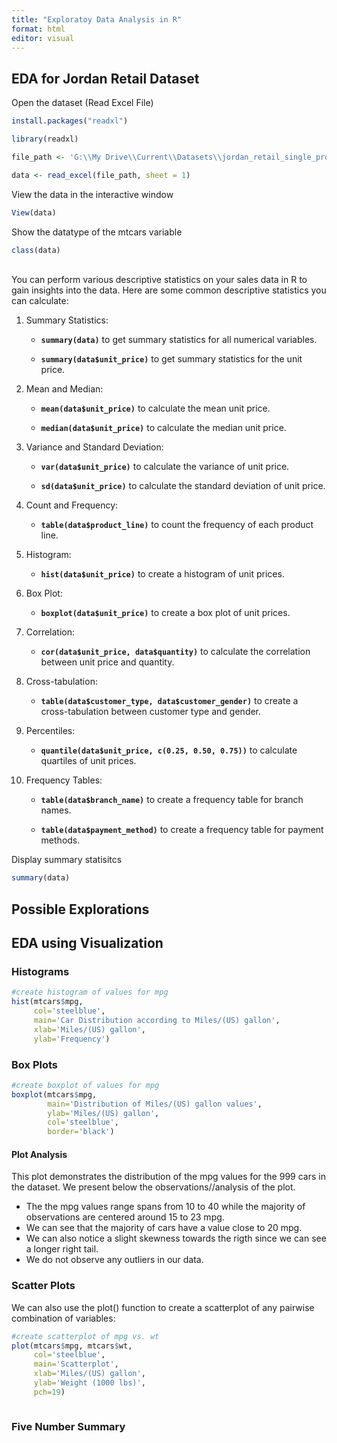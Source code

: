 ```yaml
---
title: "Exploratoy Data Analysis in R"
format: html
editor: visual
---
```


## EDA for Jordan Retail Dataset

Open the dataset (Read Excel File)

```r
install.packages("readxl")

library(readxl)

file_path <- 'G:\\My Drive\\Current\\Datasets\\jordan_retail_single_product_orders.xlsx'

data <- read_excel(file_path, sheet = 1)
```

View the data in the interactive window

```r
View(data)
```

Show the datatype of the mtcars variable

```r
class(data)
```

\
You can perform various descriptive statistics on your sales data in R to gain insights into the data. Here are some common descriptive statistics you can calculate:

1.  Summary Statistics:

    -   **`summary(data)`** to get summary statistics for all numerical variables.

    -   **`summary(data$unit_price)`** to get summary statistics for the unit price.

2.  Mean and Median:

    -   **`mean(data$unit_price)`** to calculate the mean unit price.

    -   **`median(data$unit_price)`** to calculate the median unit price.

3.  Variance and Standard Deviation:

    -   **`var(data$unit_price)`** to calculate the variance of unit price.

    -   **`sd(data$unit_price)`** to calculate the standard deviation of unit price.

4.  Count and Frequency:

    -   **`table(data$product_line)`** to count the frequency of each product line.

5.  Histogram:

    -   **`hist(data$unit_price)`** to create a histogram of unit prices.

6.  Box Plot:

    -   **`boxplot(data$unit_price)`** to create a box plot of unit prices.

7.  Correlation:

    -   **`cor(data$unit_price, data$quantity)`** to calculate the correlation between unit price and quantity.

8.  Cross-tabulation:

    -   **`table(data$customer_type, data$customer_gender)`** to create a cross-tabulation between customer type and gender.

9.  Percentiles:

    -   **`quantile(data$unit_price, c(0.25, 0.50, 0.75))`** to calculate quartiles of unit prices.

10. Frequency Tables:

    -   **`table(data$branch_name)`** to create a frequency table for branch names.

    -   **`table(data$payment_method)`** to create a frequency table for payment methods.

Display summary statisitcs

```r
summary(data)
```

## Possible Explorations

## EDA using Visualization

### Histograms

```r
#create histogram of values for mpg
hist(mtcars$mpg,
     col='steelblue',
     main='Car Distribution according to Miles/(US) gallon',
     xlab='Miles/(US) gallon',
     ylab='Frequency')
```

### Box Plots

```r
#create boxplot of values for mpg
boxplot(mtcars$mpg,
        main='Distribution of Miles/(US) gallon values',
        ylab='Miles/(US) gallon',
        col='steelblue',
        border='black')
```

#### Plot Analysis

This plot demonstrates the distribution of the mpg values for the 999 cars in the dataset. We present below the observations//analysis of the plot.

-   The the mpg values range spans from 10 to 40 while the majority of observations are centered around 15 to 23 mpg.
-   We can see that the majority of cars have a value close to 20 mpg.
-   We can also notice a slight skewness towards the rigth since we can see a longer right tail.
-   We do not observe any outliers in our data.

### Scatter Plots

We can also use the plot() function to create a scatterplot of any pairwise combination of variables:

```r
#create scatterplot of mpg vs. wt
plot(mtcars$mpg, mtcars$wt,
     col='steelblue',
     main='Scatterplot',
     xlab='Miles/(US) gallon',
     ylab='Weight (1000 lbs)',
     pch=19)
```

```r

```

### Five Number Summary
